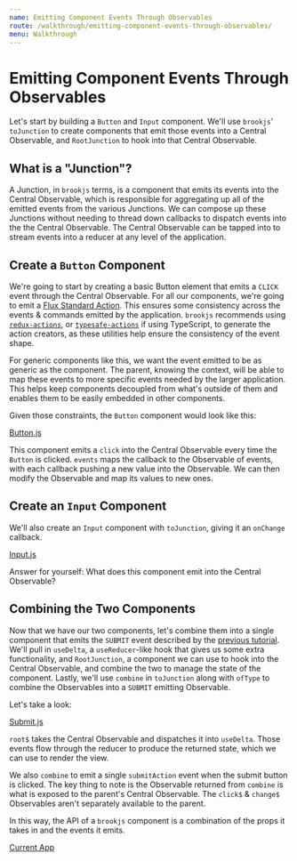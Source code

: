 ```yaml
---
name: Emitting Component Events Through Observables
route: /walkthrough/emitting-component-events-through-observables/
menu: Walkthrough
---
```


# Emitting Component Events Through Observables

Let's start by building a `Button` and `Input` component. We'll use `brookjs`' `toJunction` to create components that emit those events into a Central Observable, and `RootJunction` to hook into that Central Observable.

## What is a "Junction"?

A Junction, in `brookjs` terms, is a component that emits its events into the Central Observable, which is responsible for aggregating up all of the emitted events from the various Junctions. We can compose up these Junctions without needing to thread down callbacks to dispatch events into the the Central Observable. The Central Observable can be tapped into to stream events into a reducer at any level of the application.

## Create a `Button` Component

We're going to start by creating a basic Button element that emits a `CLICK` event through the Central Observable. For all our components, we're going to emit a [Flux Standard Action][fsa]. This ensures some consistency across the events & commands emitted by the application. `brookjs` recommends using [`redux-actions`][redux-actions], or [`typesafe-actions`][typesafe-actions] if using TypeScript, to generate the action creators, as these utilities help ensure the consistency of the event shape.

For generic components like this, we want the event emitted to be as generic as the component. The parent, knowing the context, will be able to map these events to more specific events needed by the larger application. This helps keep components decoupled from what's outside of them and enables them to be easily embedded in other components.

Given those constraints, the `Button` component would look like this:

[Button.js](embedded-codesandbox://emitting-component-events-through-observables?module=/src/components/Button.js&view=editor)

This component emits a `click` into the Central Observable every time the `Button` is clicked. `events` maps the callback to the Observable of events, with each callback pushing a new value into the Observable. We can then modify the Observable and map its values to new ones.

## Create an `Input` Component

We'll also create an `Input` component with `toJunction`, giving it an `onChange` callback.

[Input.js](embedded-codesandbox://emitting-component-events-through-observables?module=/src/components/Input.js&view=editor)

Answer for yourself: What does this component emit into the Central Observable?

## Combining the Two Components

Now that we have our two components, let's combine them into a single component that emits the `SUBMIT` event described by the [previous tutorial][previous]. We'll pull in `useDelta`, a `useReducer`-like hook that gives us some extra functionality, and `RootJunction`, a component we can use to hook into the Central Observable, and combine the two to manage the state of the component. Lastly, we'll use `combine` in `toJunction` along with `ofType` to combine the Observables into a `SUBMIT` emitting Observable.

Let's take a look:

[Submit.js](embedded-codesandbox://emitting-component-events-through-observables?module=/src/components/Submit.js&view=editor)

`root$` takes the Central Observable and dispatches it into `useDelta`. Those events flow through the reducer to produce the returned state, which we can use to render the view.

We also `combine` to emit a single `submitAction` event when the submit button is clicked. The key thing to note is the Observable returned from `combine` is what is exposed to the parent's Central Observable. The `click$` & `change$` Observables aren't separately available to the parent.

In this way, the API of a `brookjs` component is a combination of the props it takes in and the events it emits.

[Current App](embedded-codesandbox://emitting-component-events-through-observables)

[fsa]: https://github.com/redux-utilities/flux-standard-action
[redux-actions]: https://redux-actions.js.org/
[typesafe-actions]: https://github.com/piotrwitek/typesafe-actions/
[previous]: /walkthrough/emitting-component-events-through-observables/
